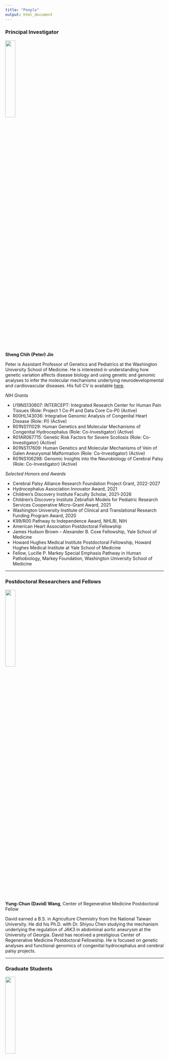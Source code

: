 ```yaml
---
title: "People"
output: html_document
---
```


### Principal Investigator

<img src="images/Jin_Peter.png" style="width:25%; border:0; margin-right: 20px" align="top">

__Sheng Chih (Peter) Jin__

Peter is Assistant Professor of Genetics and Pediatrics at the Washington University School of Medicine. He is interested in understanding how genetic variation affects disease biology and using genetic and genomic analyses to infer the molecular mechanisms underlying neurodevelopmental and cardiovascular diseases. His full CV is available [here](files/CV-WUSM-CV-format-12-18-2022.pdf).

*NIH Grants*

* U19NS130607: INTERCEPT: Integrated Research Center for Human Pain Tissues (Role: Project 1 Co-PI and Data Core Co-PI) (Active)
* R00HL143036: Integrative Genomic Analysis of Congenital Heart Disease (Role: PI) (Active)
* R01NS111029: Human Genetics and Molecular Mechanisms of Congenital Hydrocephalus (Role: Co-Investigator) (Active)
* R01AR067715: Genetic Risk Factors for Severe Scoliosis (Role: Co-Investigator) (Active)
* R01NS117609: Human Genetics and Molecular Mechanisms of Vein of Galen Aneurysmal Malformation (Role: Co-Investigator) (Active)   
* R01NS106298: Genomic Insights into the Neurobiology of Cerebral Palsy (Role: Co-Investigator) (Active)

*Selected Honors and Awards*

* Cerebral Palsy Alliance Research Foundation Project Grant, 2022-2027 
* Hydrocephalus Association Innovator Award, 2021
* Children's Discovery Institute Faculty Scholar, 2021-2026
* Children’s Discovery Institute Zebrafish Models for Pediatric Research Services Cooperative Micro-Grant Award, 2021
* Washington University Institute of Clinical and Translational Research Funding Program Award, 2020
* K99/R00 Pathway to Independence Award, NHLBI, NIH
* American Heart Association Postdoctoral Fellowship
* James Hudson Brown – Alexander B. Coxe Fellowship, Yale School of Medicine
* Howard Hughes Medical Institute Postdoctoral Fellowship, Howard Hughes Medical Institute at Yale School of Medicine
* Fellow, Lucille P. Markey Special Emphasis Pathway in Human Pathobiology, Markey Foundation, Washington University School of Medicine

-----

### Postdoctoral Researchers and Fellows

<img src="images/David.jpeg" style="width:25%; border:0; margin-right: 20px" align="top">

__Yung-Chun (David) Wang__,
Center of Regenerative Medicine Postdoctoral Fellow

David earned a B.S. in Agriculture Chemistry from the National Taiwan University. He did his Ph.D. with Dr. Shiyou Chen studying the mechanism underlying the regulation of JAK3 in abdominal aortic aneurysm at the University of Georgia. David has received a prestigious Center of Regenerative Medicine Postdoctoral Fellowship. He is focused on genetic analyses and functional genomics of congenital hydrocephalus and cerebral palsy projects.


-----

### Graduate Students

<img src="images/Zhao_S.jpg" style="width:25%; border:0; margin-right: 20px" align="top">

__Shujuan Zhao__,
Ph.D. Candidate and Markey Pathway Fellow (Molecular Genetics and Genomics)(Joint with Kris Kahle at MGH)

Shujuan is a 4th year Ph.D. student at Washington University in St. Louis. She completed her BS in Pharmaceutical Engineering at the Central South University. She is working with Dr. Jin and Dr. Kahle at Massachusetts General Hospital to figure out the genetic etiology and molecular mechanisms of Vein of Galen aneurysmal malformation and Moyamoya disease.

<img src="images/Julie.png" style="width:25%; border:0; margin-right: 20px" align="top">

__Julie Choi__,
Ph.D. Candidate and T32 GATP/Precision Medicine Pathway Fellow (Human & Statistical Genetics)(Joint with Jeff Milbrandt)

Julie is a 2nd year Ph.D. student at Washington University in St. Louis. She completed her BS in Biology and Public Health at the University of Texas at Austin. She is working with Dr. Jin and Dr. Jeff Milbrandt to figure out the genetic etiology and molecular mechanisms of hereditary neuropathy. 

<img src="images/Nahyun.jpg" style="width:25%; border:0; margin-right: 20px" align="top">

__Nahyun Kong__,
Ph.D. Candidate and Mogam Science Scholar/Precision Medicine Pathway Fellow (Human & Statistical Genetics)

Nahyun is a 2nd year Ph.D. student at Washington University in St. Louis. She completed her BS in Biological Sciences at the Korea Advanced Institute of Science and Technology. She is developing genomic apporaches to figure out the genetic etiology and molecular mechanisms of rare movement disorders.

<img src="images/Wendy_Dong.jpeg" style="width:25%; border:0; margin-right: 20px" align="top">

__Wendy Dong__,
MSTP Candidate (Computational and Systems Biology)(Primary Lab Jeffrey Milbrandt)

Wendy is a 2nd year MD/PhD student at Washington University in St. Louis. She completed her BS in Biomedical Engineering at the Duke University. She is co-mentored by Dr. Jeffery Milbrandt and Dr. Jin to elucidate comprehensive molecular/cellular phenotypes that underlie human pain transduction, transmission, and processing. 


-----

### Staff

<img src="images/Po-Ying-Fu.png" style="width:25%; border:0; margin-right: 20px" align="top">

__Po-Ying Fu__,
Bioinformatics Research Analyst 

Po-Ying obtained her master's degree in microbiology specialized in bioinformatics from Soochow University. In her master's thesis, she performed genomics analysis and used cell biology approaches to reveal the anti-cancer ability of lipopolysaccharide binding peptides. To advance her programming skills, she completed several advanced computer science courses at 42 Silicon Valley (a software engineering school) and Ohlong College.  She loves cycling and traveling!

-----

### Rotation Students and Interns

<img src="images/ZitianTang.png" style="width:25%; border:0; margin-right: 20px" align="top">

__Zitian Tang__,
Rotation Student (Biomedical Informatics & Data Science)

<img src="images/Tugce.jpeg" style="width:25%; border:0; margin-right: 20px" align="top">

__Tugce Iyiyol__,
Undergraduate Student (WashU PreMed)

<img src="images/AndrewRuttenberg.jpeg" style="width:25%; border:0; margin-right: 20px" align="top">

__Andrew Ruttenberg__,
Undergraduate Student (WashU PreMed)

-----

### Lab Pets

__Ziggy__

<img src="images/Ziggy.jpg" style="width:25%; border:0; margin-right: 20px" align="top">

-----

### Alumni

__Devin Qiu__ - Research Assistant, 2022/07 - 2022/12

__Ai Zhang__ - Rotation Student (Human & Statistical Genetics), 2022/09 - 2022/11

__Jenna Ulibarri__ - Rotation Student (Molecular Genetics and Genomics), 2022/09 - 2022/11

__Vincent Gillespie__ - Rotation Student (Molecular Genetics and Genomics), 2022/07 - 2022/09 

__Athziri Marcial Rodriguez__ - McDonnell Genome Institute OGR Summer Student, 2022/06 - 2022/08; currently a rising junior at St. Olaf College.

__Cabria Shelton__ - McDonnell Genome Institute OGR Summer Student, 2022/06 - 2022/08; currently a senior Health Equity major at Rhodes College.

__Max Wrubel__ - McDonnell Genome Institute OGR Post-Baccalaureate Extensive Study Student, 2021/11 - 2022/07; currrently bioinformatician in Alison Goate lab at Mount Sinai.

__Yuxiao Xu__ - Rotation Student (WashU MSTP), 2022/05 - 2022/06

__Lei Lu__ - Rotation Student (Computer Science & Engineering), 2022/01 - 2022/02; currently graduate student at Northeastern University.

__Mariam Khanfar__ - Rotation Student (Human & Statistical Genetics), 2021/09 - 2021/12; currently graduate student in Malachi Griffith's lab.

__Kuangying Yang__ - Rotation Student (Human & Statistical Genetics), 2021/09 - 2021/12; currently graduate student in Angela Hirbe's lab.

__Xiaobing (Dean) Yu__ - Master's student (Computer Science & Engineering), 2021/03 - 2021/11; currently Master's student at WashU.

__Prashant Kumar Kuntala__ - Rotation Student (Computational and Systems Biology), 2021/09 - 2021/11; currently graduate student in Ting Wang's lab. 

__Kareena Joshipura__ - Mount Holyoke College's Lynk Fellow, 2021/04 - 2021/09; currently a software engineer at Capgemini.

__Changfeng Chen__ - Rotation Student (Molecular Cell Biology), 2021/02 - 2021/04; currently graduate student in Brian Laidlaw's lab.

__Jian Ryou__ - Rotation Student (Human & Statistical Genetics), 2020/11 - 2021/02; currently graduate student in Gautam Dantas's lab.

__Sam Peters__ - Master's student (Bioinformatics and Computational Biology at SLU), 2020/05 - 2021/04; currently Master's student at SLU.

__Spencer King__ - Master's student (Computer Science & Engineering), 2020/05 - 2021/05; currently data scientist at Geneoscopy.

__Shohaib Shaffiey__ - Master's student (Computer Science & Engineering), 2021/02 - 2021/05; currently Master's student at WashU.

